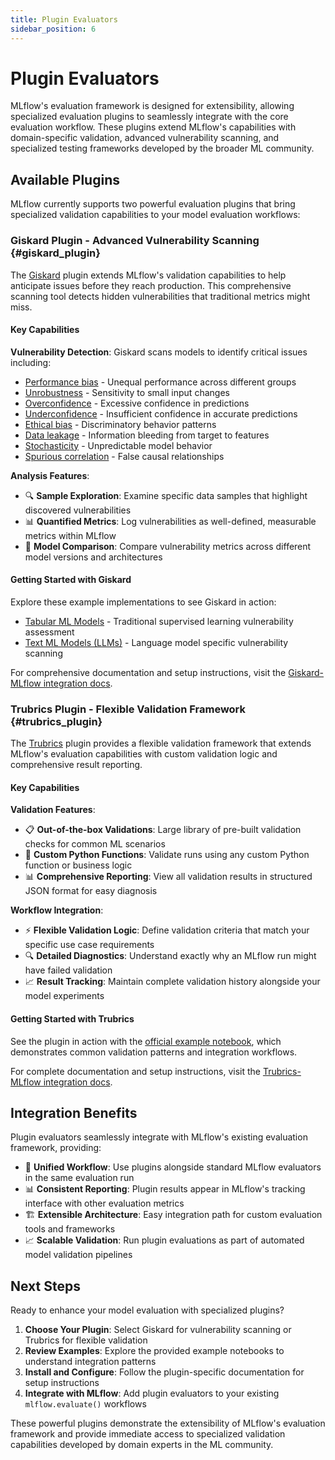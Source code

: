 ```yaml
---
title: Plugin Evaluators
sidebar_position: 6
---
```


# Plugin Evaluators

MLflow's evaluation framework is designed for extensibility, allowing specialized evaluation plugins to seamlessly integrate with the core evaluation workflow. These plugins extend MLflow's capabilities with domain-specific validation, advanced vulnerability scanning, and specialized testing frameworks developed by the broader ML community.

## Available Plugins

MLflow currently supports two powerful evaluation plugins that bring specialized validation capabilities to your model evaluation workflows:

### Giskard Plugin - Advanced Vulnerability Scanning {#giskard_plugin}

The [Giskard](https://docs.giskard.ai/en/latest/integrations/mlflow/index.html) plugin extends MLflow's validation capabilities to help anticipate issues before they reach production. This comprehensive scanning tool detects hidden vulnerabilities that traditional metrics might miss.

#### Key Capabilities

**Vulnerability Detection**: Giskard scans models to identify critical issues including:

- [Performance bias](https://docs.giskard.ai/en/latest/getting-started/key_vulnerabilities/performance_bias/index.html) - Unequal performance across different groups
- [Unrobustness](https://docs.giskard.ai/en/latest/getting-started/key_vulnerabilities/robustness/index.html) - Sensitivity to small input changes
- [Overconfidence](https://docs.giskard.ai/en/latest/getting-started/key_vulnerabilities/overconfidence/index.html) - Excessive confidence in predictions
- [Underconfidence](https://docs.giskard.ai/en/latest/getting-started/key_vulnerabilities/underconfidence/index.html) - Insufficient confidence in accurate predictions
- [Ethical bias](https://docs.giskard.ai/en/latest/getting-started/key_vulnerabilities/ethics/index.html) - Discriminatory behavior patterns
- [Data leakage](https://docs.giskard.ai/en/latest/getting-started/key_vulnerabilities/data_leakage/index.html) - Information bleeding from target to features
- [Stochasticity](https://docs.giskard.ai/en/latest/getting-started/key_vulnerabilities/stochasticity/index.html) - Unpredictable model behavior
- [Spurious correlation](https://docs.giskard.ai/en/latest/getting-started/key_vulnerabilities/spurious/index.html) - False causal relationships

**Analysis Features**:

- 🔍 **Sample Exploration**: Examine specific data samples that highlight discovered vulnerabilities
- 📊 **Quantified Metrics**: Log vulnerabilities as well-defined, measurable metrics within MLflow
- 🔄 **Model Comparison**: Compare vulnerability metrics across different model versions and architectures

#### Getting Started with Giskard

Explore these example implementations to see Giskard in action:

- [Tabular ML Models](https://docs.giskard.ai/en/latest/integrations/mlflow/mlflow-tabular-example.html) - Traditional supervised learning vulnerability assessment
- [Text ML Models (LLMs)](https://docs.giskard.ai/en/latest/integrations/mlflow/mlflow-llm-example.html) - Language model specific vulnerability scanning

For comprehensive documentation and setup instructions, visit the [Giskard-MLflow integration docs](https://docs.giskard.ai/en/latest/integrations/mlflow/index.html).

### Trubrics Plugin - Flexible Validation Framework {#trubrics_plugin}

The [Trubrics](https://github.com/trubrics/trubrics-sdk) plugin provides a flexible validation framework that extends MLflow's evaluation capabilities with custom validation logic and comprehensive result reporting.

#### Key Capabilities

**Validation Features**:

- 📋 **Out-of-the-box Validations**: Large library of pre-built validation checks for common ML scenarios
- 🔧 **Custom Python Functions**: Validate runs using any custom Python function or business logic
- 📊 **Comprehensive Reporting**: View all validation results in structured JSON format for easy diagnosis

**Workflow Integration**:

- ⚡ **Flexible Validation Logic**: Define validation criteria that match your specific use case requirements
- 🔍 **Detailed Diagnostics**: Understand exactly why an MLflow run might have failed validation
- 📈 **Result Tracking**: Maintain complete validation history alongside your model experiments

#### Getting Started with Trubrics

See the plugin in action with the [official example notebook](https://github.com/trubrics/trubrics-sdk/blob/main/examples/mlflow/mlflow-trubrics.ipynb), which demonstrates common validation patterns and integration workflows.

For complete documentation and setup instructions, visit the [Trubrics-MLflow integration docs](https://trubrics.github.io/trubrics-sdk/mlflow/).

## Integration Benefits

Plugin evaluators seamlessly integrate with MLflow's existing evaluation framework, providing:

- 🔄 **Unified Workflow**: Use plugins alongside standard MLflow evaluators in the same evaluation run
- 📊 **Consistent Reporting**: Plugin results appear in MLflow's tracking interface with other evaluation metrics
- 🏗️ **Extensible Architecture**: Easy integration path for custom evaluation tools and frameworks
- 📈 **Scalable Validation**: Run plugin evaluations as part of automated model validation pipelines

## Next Steps

Ready to enhance your model evaluation with specialized plugins?

1. **Choose Your Plugin**: Select Giskard for vulnerability scanning or Trubrics for flexible validation
2. **Review Examples**: Explore the provided example notebooks to understand integration patterns
3. **Install and Configure**: Follow the plugin-specific documentation for setup instructions
4. **Integrate with MLflow**: Add plugin evaluators to your existing `mlflow.evaluate()` workflows

These powerful plugins demonstrate the extensibility of MLflow's evaluation framework and provide immediate access to specialized validation capabilities developed by domain experts in the ML community.
